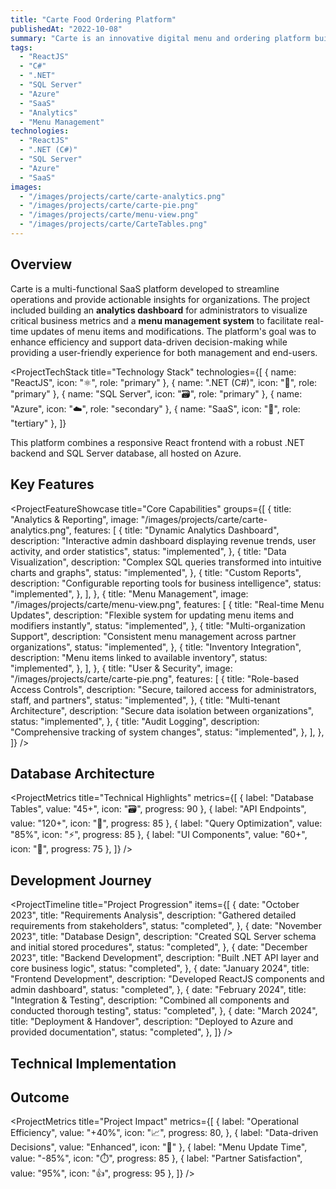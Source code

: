 ```yaml
---
title: "Carte Food Ordering Platform"
publishedAt: "2022-10-08"
summary: "Carte is an innovative digital menu and ordering platform built for restaurants with a focus on health and ingredients."
tags:
  - "ReactJS"
  - "C#"
  - ".NET"
  - "SQL Server"
  - "Azure"
  - "SaaS"
  - "Analytics"
  - "Menu Management"
technologies:
  - "ReactJS"
  - ".NET (C#)"
  - "SQL Server"
  - "Azure"
  - "SaaS"
images:
  - "/images/projects/carte/carte-analytics.png"
  - "/images/projects/carte/carte-pie.png"
  - "/images/projects/carte/menu-view.png"
  - "/images/projects/carte/CarteTables.png"
---
```


## Overview

Carte is a multi-functional SaaS platform developed to streamline operations and provide actionable insights for organizations. The project included building an **analytics dashboard** for administrators to visualize critical business metrics and a **menu management system** to facilitate real-time updates of menu items and modifications. The platform's goal was to enhance efficiency and support data-driven decision-making while providing a user-friendly experience for both management and end-users.

<ProjectTechStack
  title="Technology Stack"
  technologies={[
    { name: "ReactJS", icon: "⚛️", role: "primary" },
    { name: ".NET (C#)", icon: "🔷", role: "primary" },
    { name: "SQL Server", icon: "🗃️", role: "primary" },
    { name: "Azure", icon: "☁️", role: "secondary" },
    { name: "SaaS", icon: "🧩", role: "tertiary" },
  ]}
>
  This platform combines a responsive React frontend with a robust .NET backend
  and SQL Server database, all hosted on Azure.
</ProjectTechStack>

## Key Features

<ProjectFeatureShowcase
  title="Core Capabilities"
  groups={[
    {
      title: "Analytics & Reporting",
      image: "/images/projects/carte/carte-analytics.png",
      features: [
        {
          title: "Dynamic Analytics Dashboard",
          description:
            "Interactive admin dashboard displaying revenue trends, user activity, and order statistics",
          status: "implemented",
        },
        {
          title: "Data Visualization",
          description:
            "Complex SQL queries transformed into intuitive charts and graphs",
          status: "implemented",
        },
        {
          title: "Custom Reports",
          description: "Configurable reporting tools for business intelligence",
          status: "implemented",
        },
      ],
    },
    {
      title: "Menu Management",
      image: "/images/projects/carte/menu-view.png",
      features: [
        {
          title: "Real-time Menu Updates",
          description:
            "Flexible system for updating menu items and modifiers instantly",
          status: "implemented",
        },
        {
          title: "Multi-organization Support",
          description:
            "Consistent menu management across partner organizations",
          status: "implemented",
        },
        {
          title: "Inventory Integration",
          description: "Menu items linked to available inventory",
          status: "implemented",
        },
      ],
    },
    {
      title: "User & Security",
      image: "/images/projects/carte/carte-pie.png",
      features: [
        {
          title: "Role-based Access Controls",
          description:
            "Secure, tailored access for administrators, staff, and partners",
          status: "implemented",
        },
        {
          title: "Multi-tenant Architecture",
          description: "Secure data isolation between organizations",
          status: "implemented",
        },
        {
          title: "Audit Logging",
          description: "Comprehensive tracking of system changes",
          status: "implemented",
        },
      ],
    },
  ]}
/>

## Database Architecture

<ProjectChallengeCard
  title="Database Design Challenge"
  challenge="Design a database architecture that could efficiently handle complex queries for analytics while supporting real-time menu updates across multiple organizations."
  solution="Implemented a normalized SQL Server database with strategic denormalization for analytics tables. Created optimized stored procedures for common queries and implemented effective indexing strategies."
  impact="Achieved sub-second response times for complex analytics queries while maintaining data integrity and consistency across all operations."
  domain="Database Architecture"
/>

<ProjectMetrics
  title="Technical Highlights"
  metrics={[
    { label: "Database Tables", value: "45+", icon: "🗃️", progress: 90 },
    { label: "API Endpoints", value: "120+", icon: "🔌", progress: 85 },
    { label: "Query Optimization", value: "85%", icon: "⚡", progress: 85 },
    { label: "UI Components", value: "60+", icon: "🧩", progress: 75 },
  ]}
/>

## Development Journey

<ProjectTimeline
  title="Project Progression"
  items={[
    {
      date: "October 2023",
      title: "Requirements Analysis",
      description: "Gathered detailed requirements from stakeholders",
      status: "completed",
    },
    {
      date: "November 2023",
      title: "Database Design",
      description: "Created SQL Server schema and initial stored procedures",
      status: "completed",
    },
    {
      date: "December 2023",
      title: "Backend Development",
      description: "Built .NET API layer and core business logic",
      status: "completed",
    },
    {
      date: "January 2024",
      title: "Frontend Development",
      description: "Developed ReactJS components and admin dashboard",
      status: "completed",
    },
    {
      date: "February 2024",
      title: "Integration & Testing",
      description: "Combined all components and conducted thorough testing",
      status: "completed",
    },
    {
      date: "March 2024",
      title: "Deployment & Handover",
      description: "Deployed to Azure and provided documentation",
      status: "completed",
    },
  ]}
/>

## Technical Implementation

<ProjectChallengeCard
  title="Real-time Integration Challenge"
  challenge="Integrate real-time updates with database-driven operations in a multi-organization environment while maintaining consistent performance."
  solution="Implemented an efficient API layer with optimized endpoints, leveraging SQL Server's capabilities for complex queries while maintaining a clean separation of concerns in the code architecture."
  impact="Created a responsive system where menu changes are instantly reflected across all connected clients, with analytics updating in near real-time."
  difficulty="hard"
  domain="System Integration"
/>
## Outcome

<ProjectMetrics
  title="Project Impact"
  metrics={[
    {
      label: "Operational Efficiency",
      value: "+40%",
      icon: "📈",
      progress: 80,
    },
    { label: "Data-driven Decisions", value: "Enhanced", icon: "🧠" },
    { label: "Menu Update Time", value: "-85%", icon: "⏱️", progress: 85 },
    { label: "Partner Satisfaction", value: "95%", icon: "👍", progress: 95 },
  ]}
/>

<ProjectChallengeCard
  title="Project Success"
  challenge="Create a comprehensive platform that enabled organizations to effectively monitor and manage their operations with real-time data insights."
  solution="Delivered a fully integrated SaaS solution combining powerful analytics, flexible menu management, and robust security in a user-friendly interface."
  impact="Carte successfully enhanced operational efficiency, improved decision-making through actionable insights, and demonstrated the value of combining modern web technologies with thoughtful design to create impactful solutions."
  domain="SaaS/Analytics"
/>

<ComponentShowcase title="Related Projects">
  <ProjectCard title="E-commerce Platform" slug="ecommerce" />
  <ProjectCard title="Project Flow" slug="project-flow" />
</ComponentShowcase>
